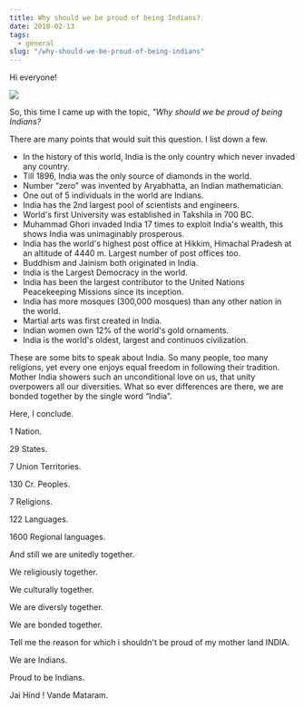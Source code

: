 ```yaml
---
title: Why should we be proud of being Indians?
date: 2018-02-13
tags:
  - general
slug: "/why-should-we-be-proud-of-being-indians"
---
```


Hi everyone!

![](proud-to-be-an-indian.jpg)

So, this time I came up with the topic, _"Why should we be proud of being Indians?_

There are many points that would suit this question. I list down a few.

- In the history of this world, India is the only country which never invaded any country.
- Till 1896, India was the only source of diamonds in the world.
- Number “zero” was invented by Aryabhatta, an Indian mathematician.
- One out of 5 individuals in the world are Indians.
- India has the 2nd largest pool of scientists and engineers.
- World's first University was established in Takshila in 700 BC.
- Muhammad Ghori invaded India 17 times to exploit India's wealth, this shows India was unimaginably prosperous.
- India has the world's highest post office at Hikkim, Himachal Pradesh at an altitude of 4440 m. Largest number of post offices too.
- Buddhism and Jainism both originated in India.
- India is the Largest Democracy in the world.
- India has been the largest contributor to the United Nations Peacekeeping Missions since its inception.
- India has more mosques (300,000 mosques) than any other nation in the world.
- Martial arts was first created in India.
- Indian women own 12% of the world's gold ornaments.
- India is the world's oldest, largest and continuos civilization.

These are some bits to speak about India. So many people, too many religions, yet every one enjoys equal freedom in following their tradition. Mother India showers such an unconditional love on us, that unity overpowers all our diversities. What so ever differences are there, we are bonded together by the single word “India”.

Here, I conclude.

1 Nation.

29 States.

7 Union Territories.

130 Cr. Peoples.

7 Religions.

122 Languages.

1600 Regional languages.

And still we are unitedly together.

We religiously together.

We culturally together.

We are diversly together.

We are bonded together.

Tell me the reason for which i shouldn't be proud of my mother land INDIA.

We are Indians.

Proud to be Indians.

Jai Hind ! Vande Mataram.
